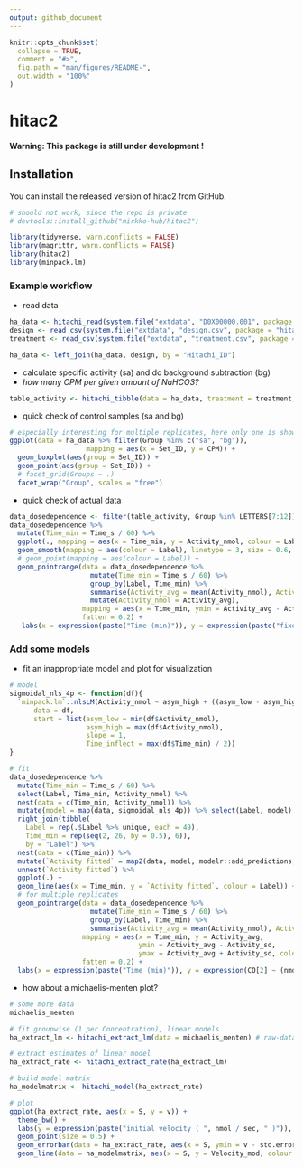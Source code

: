 ```yaml
---
output: github_document
---
```


<!-- README.md is generated from README.Rmd. Please edit that file -->

```r
knitr::opts_chunk$set(
  collapse = TRUE,
  comment = "#>",
  fig.path = "man/figures/README-",
  out.width = "100%"
)
```
# hitac2

__Warning: This package is still under development !__

## Installation

You can install the released version of hitac2 from GitHub.

```r
# should not work, since the repo is private
# devtools::install_github("mirkko-hub/hitac2")
```

```r
library(tidyverse, warn.conflicts = FALSE)
library(magrittr, warn.conflicts = FALSE)
library(hitac2)
library(minpack.lm)
```

### Example workflow

* read data

```r
ha_data <- hitachi_read(system.file("extdata", "D0X00000.001", package = "hitac2", mustWork = TRUE))
design <- read_csv(system.file("extdata", "design.csv", package = "hitac2", mustWork = TRUE))
treatment <- read_csv(system.file("extdata", "treatment.csv", package = "hitac2", mustWork = TRUE))

ha_data <- left_join(ha_data, design, by = "Hitachi_ID")
```

* calculate specific activity (sa) and do background subtraction (bg)
*  _how many CPM per given amount of NaHCO3?_

```r
table_activity <- hitachi_tibble(data = ha_data, treatment = treatment, V_RuBP = 4e-06, C_RuBP = 6e-04, convert = TRUE)
```

* quick check of control samples (sa and bg)

```r
# especially interesting for multiple replicates, here only one is shown
ggplot(data = ha_data %>% filter(Group %in% c("sa", "bg")),
                   mapping = aes(x = Set_ID, y = CPM)) +
  geom_boxplot(aes(group = Set_ID)) +
  geom_point(aes(group = Set_ID)) +
  # facet_grid(Groups ~ .)
  facet_wrap("Group", scales = "free")
```
* quick check of actual data

```r
data_dosedependence <- filter(table_activity, Group %in% LETTERS[7:12]) 
data_dosedependence %>%
  mutate(Time_min = Time_s / 60) %>%
  ggplot(., mapping = aes(x = Time_min, y = Activity_nmol, colour = Label)) +
  geom_smooth(mapping = aes(colour = Label), linetype = 3, size = 0.6, se = F) +
  # geom_point(mapping = aes(colour = Label)) +
  geom_pointrange(data = data_dosedependence %>%
                    mutate(Time_min = Time_s / 60) %>% 
                    group_by(Label, Time_min) %>%
                    summarise(Activity_avg = mean(Activity_nmol), Activity_sd = sd(Activity_nmol)) %>%
                    mutate(Activity_nmol = Activity_avg),
                  mapping = aes(x = Time_min, ymin = Activity_avg - Activity_sd, ymax = Activity_avg + Activity_sd, colour = Label),
                  fatten = 0.2) +
   labs(x = expression(paste("Time (min)")), y = expression(paste("fixed carbon (" ,nmol, ")")))

```

### Add some models

* fit an inappropriate model and plot for visualization

```r
# model
sigmoidal_nls_4p <- function(df){
  `minpack.lm`::nlsLM(Activity_nmol ~ asym_high + ((asym_low - asym_high) / (1+exp(slope * (Time_min - Time_inflect)))),
      data = df,
      start = list(asym_low = min(df$Activity_nmol),
                   asym_high = max(df$Activity_nmol),
                   slope = 1,
                   Time_inflect = max(df$Time_min) / 2))
}

# fit
data_dosedependence %>%
  mutate(Time_min = Time_s / 60) %>%
  select(Label, Time_min, Activity_nmol) %>%
  nest(data = c(Time_min, Activity_nmol)) %>%
  mutate(model = map(data, sigmoidal_nls_4p)) %>% select(Label, model) %>%
  right_join(tibble(
    Label = rep(.$Label %>% unique, each = 49),
    Time_min = rep(seq(2, 26, by = 0.5), 6)),
    by = "Label") %>%
  nest(data = c(Time_min)) %>%
  mutate(`Activity fitted` = map2(data, model, modelr::add_predictions, var = "Activity fitted")) %>%
  unnest(`Activity fitted`) %>%
  ggplot(.) +
  geom_line(aes(x = Time_min, y = `Activity fitted`, colour = Label)) +
  # for multiple replicates
  geom_pointrange(data = data_dosedependence %>%
                    mutate(Time_min = Time_s / 60) %>%
                    group_by(Label, Time_min) %>%
                    summarise(Activity_avg = mean(Activity_nmol), Activity_sd = sd(Activity_nmol)),
                  mapping = aes(x = Time_min, y = Activity_avg,
                                ymin = Activity_avg - Activity_sd,
                                ymax = Activity_avg + Activity_sd, colour = Label),
                  fatten = 0.2) +
  labs(x = expression(paste("Time (min)")), y = expression(CO[2] ~ (nmol)))

```

* how about a michaelis-menten plot?

```r
# some more data
michaelis_menten

# fit groupwise (1 per Concentration), linear models
ha_extract_lm <- hitachi_extract_lm(data = michaelis_menten) # raw-data for plotting linear models

# extract estimates of linear model
ha_extract_rate <- hitachi_extract_rate(ha_extract_lm)

# build model matrix
ha_modelmatrix <- hitachi_model(ha_extract_rate)

# plot
ggplot(ha_extract_rate, aes(x = S, y = v)) +
  theme_bw() +
  labs(y = expression(paste("initial velocity ( ", nmol / sec, " )")), x = expression(paste("[RuBP] ( ", mM, " )"))) +
  geom_point(size = 0.5) +
  geom_errorbar(data = ha_extract_rate, aes(x = S, ymin = v - std.error, ymax = v + std.error)) +
  geom_line(data = ha_modelmatrix, aes(x = S, y = Velocity_mod, colour = model))

```


